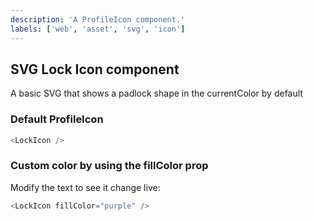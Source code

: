 ```yaml
---
description: 'A ProfileIcon component.'
labels: ['web', 'asset', 'svg', 'icon']
---
```



## SVG Lock Icon component

A basic SVG that shows a padlock shape in the currentColor by default

### Default ProfileIcon

```js live
<LockIcon />
```

### Custom color by using the fillColor prop

Modify the text to see it change live:

```js live
<LockIcon fillColor="purple" />
```
